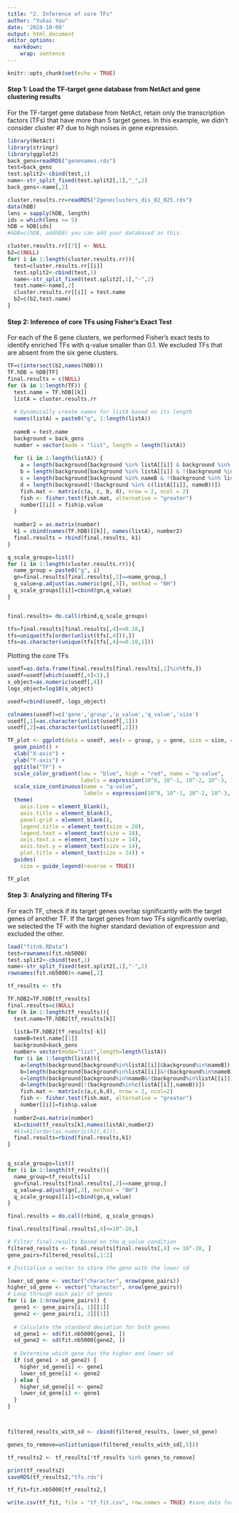 ```yaml
---
title: "2. Inference of core TFs"
author: "Yukai You"
date: '2024-10-09'
output: html_document
editor_options: 
  markdown: 
    wrap: sentence
---
```


```r
knitr::opts_chunk$set(echo = TRUE)
```

#### Step 1: Load the TF-target gene database from NetAct and gene clustering results 

For the TF-target gene database from NetAct, retain only the transcription factors (TFs) that have more than 5 target genes.
In this example, we didn't consider cluster #7 due to high noises in gene expression. 

```r

library(NetAct)
library(stringr)
library(ggplot2)
back_gens=readRDS("genenames.rds")
test=back_gens
test.split2<-cbind(test,1)
name<-str_split_fixed(test.split2[,1],"_",2)
back_gens<-name[,2]

cluster.results.rr=readRDS("2geneclusters_dis_02_025.rds")
data(hDB)
lens = sapply(hDB, length)
ids = which(lens >= 5)
hDB = hDB[ids]
#hDB=c(hDB, addhDB) you can add your databased as this.

cluster.results.rr[[7]] <- NULL
b2=c(NULL)
for( i in 1:length(cluster.results.rr)){
  test=cluster.results.rr[[i]]
  test.split2<-cbind(test,1)
  name<-str_split_fixed(test.split2[,1],"-",2)
  test.name<-name[,2]
  cluster.results.rr[[i]] = test.name
  b2=c(b2,test.name)
}
```

#### Step 2: Inference of core TFs using Fisher's Exact Test 

For each of the 6 gene clusters, we performed Fisher's exact tests to identify enriched TFs with q-value smaller than 0.1. We excluded TFs that are absent from the six gene clusters. 

```r
TF=c(intersect(b2,names(hDB)))
TF.hDB = hDB[TF]
final.results = c(NULL)
for (k in 1:length(TF)) {
  test.name = TF.hDB[[k]]
  listA = cluster.results.rr
  
  # Dynamically create names for listA based on its length
  names(listA) = paste0("g", 1:length(listA))
  
  nameB = test.name
  background = back_gens
  number = vector(mode = "list", length = length(listA))
  
  for (i in 1:length(listA)) {
    a = length(background[background %in% listA[[i]] & background %in% nameB])
    b = length(background[background %in% listA[[i]] & !(background %in% nameB)])
    c = length(background[background %in% nameB & !(background %in% listA[[i]])])
    d = length(background[!(background %in% c(listA[[i]], nameB))])
    fish.mat <- matrix(c(a, c, b, d), nrow = 2, ncol = 2)
    fish <- fisher.test(fish.mat, alternative = "greater")
    number[[i]] = fish$p.value
  }
  
  number2 = as.matrix(number)
  k1 = cbind(names(TF.hDB)[[k]], names(listA), number2)
  final.results = rbind(final.results, k1)
}

q_scale_groups=list()
for (i in 1:length(cluster.results.rr)){
  name_group = paste0("g", i)
  gn=final.results[final.results[,2]==name_group,]
  q_value=p.adjust(as.numeric(gn[,3]), method = "BH")
  q_scale_groups[[i]]=cbind(gn,q_value)
}


final.results= do.call(rbind,q_scale_groups)

tfs=final.results[final.results[,4]<=0.10,]
tfs=unique(tfs[order(unlist(tfs[,4])),])
tfs=as.character(unique(tfs[tfs[,4]<=0.10,1]))
```

Plotting the core TFs

```r

usedf=as.data.frame(final.results[final.results[,1]%in%tfs,])
usedf=usedf[which(usedf[,4]<1),]
s_object=as.numeric(usedf[,4])
logs_object=log10(s_object)

usedf=cbind(usedf,-logs_object)

colnames(usedf)=c('gene','group','p_value','q_value','size')
usedf[,1]=as.character(unlist(usedf[,1]))
usedf[,2]=as.character(unlist(usedf[,2]))

TF_plot <- ggplot(data = usedf, aes(x = group, y = gene, size = size, color = size)) +
  geom_point() +
  xlab("X-axis") +
  ylab("Y-axis") +
  ggtitle("TF") +
  scale_color_gradient(low = "blue", high = "red", name = "q-value",
                       labels = expression(10^0, 10^-1, 10^-2, 10^-3, 10^-4)) +
  scale_size_continuous(name = "q-value",
                        labels = expression(10^0, 10^-1, 10^-2, 10^-3, 10^-4)) +
  theme(
    axis.line = element_blank(),
    axis.title = element_blank(),
    panel.grid = element_blank(),
    legend.title = element_text(size = 20),
    legend.text = element_text(size = 18),
    axis.text.x = element_text(size = 14),
    axis.text.y = element_text(size = 14),
    plot.title = element_text(size = 24)) +
  guides(
    size = guide_legend(reverse = TRUE))

TF_plot
```


#### Step 3: Analyzing and filtering TFs

For each TF, check if its target genes overlap significantly with the target genes of another TF.
If the target genes from two TFs significantly overlap, we selected the TF with the higher standard deviation of expression and excluded the other.

```r
load("fitnb.RData")
test=rownames(fit.nb5000)
test.split2<-cbind(test,1)
name<-str_split_fixed(test.split2[,1],"-",2)
rownames(fit.nb5000)<-name[,2]

tf_results <- tfs

TF.hDB2=TF.hDB[tf_results]
final.results=c(NULL)
for (k in 1:length(tf_results)){
  test.name=TF.hDB2[tf_results[k]]
  
  listA=TF.hDB2[tf_results[-k]]
  nameB=test.name[[1]]
  background=back_gens
  number= vector(mode="list",length=length(listA))
  for (i in 1:length(listA)){
    a=length(background[background%in%listA[[i]]&background%in%nameB])
    b=length(background[background%in%listA[[i]]&!(background%in%nameB)])
    c=length(background[background%in%nameB&!(background%in%listA[[i]])])
    d=length(background[!(background%in%c(listA[[i]],nameB))])
    fish.mat <- matrix(c(a,c,b,d), nrow = 2, ncol=2)
    fish <- fisher.test(fish.mat, alternative = "greater")
    number[[i]]=fish$p.value
  }
  number2=as.matrix(number)
  k1=cbind(tf_results[k],names(listA),number2)
  #k1=k1[order(as.numeric(k1[,4])),
  final.results=rbind(final.results,k1)
}


q_scale_groups=list()
for (i in 1:length(tf_results)){
  name_group=tf_results[i]
  gn=final.results[final.results[,2]==name_group,]
  q_value=p.adjust(gn[,3], method = "BH")
  q_scale_groups[[i]]=cbind(gn,q_value)
}

final.results = do.call(rbind, q_scale_groups)

final.results[final.results[,4]<=10^-20,]

# Filter final.results based on the q_value condition
filtered_results <- final.results[final.results[,4] <= 10^-20, ]
gene_pairs=filtered_results[,1:2]

# Initialize a vector to store the gene with the lower sd

lower_sd_gene <- vector("character", nrow(gene_pairs))
higher_sd_gene <- vector("character", nrow(gene_pairs))
# Loop through each pair of genes
for (i in 1:nrow(gene_pairs)) {
  gene1 <- gene_pairs[i, 1][[1]]
  gene2 <- gene_pairs[i, 2][[1]]
  
  # Calculate the standard deviation for both genes
  sd_gene1 <- sd(fit.nb5000[gene1, ])
  sd_gene2 <- sd(fit.nb5000[gene2, ])
  
  # Determine which gene has the higher and lower sd
  if (sd_gene1 > sd_gene2) {
    higher_sd_gene[i] <- gene1
    lower_sd_gene[i] <- gene2
  } else {
    higher_sd_gene[i] <- gene2
    lower_sd_gene[i] <- gene1
  }
}



filtered_results_with_sd <- cbind(filtered_results, lower_sd_gene)

genes_to_remove=unlist(unique(filtered_results_with_sd[,5]))

tf_results2 <- tf_results[!tf_results %in% genes_to_remove]

print(tf_results2)
saveRDS(tf_results2,"tfs.rds")

tf_fit=fit.nb5000[tf_results2,]

write.csv(tf_fit, file = "tf_fit.csv", row.names = TRUE) #save data for fitting

```
